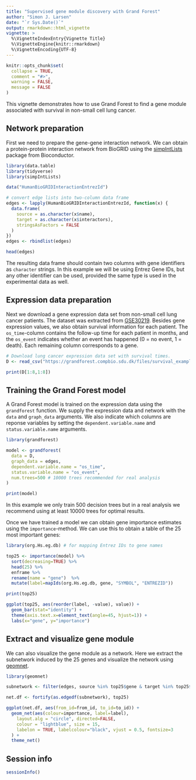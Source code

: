 ```yaml
---
title: "Supervised gene module discovery with Grand Forest"
author: "Simon J. Larsen"
date: "`r Sys.Date()`"
output: rmarkdown::html_vignette
vignette: >
  %\VignetteIndexEntry{Vignette Title}
  %\VignetteEngine{knitr::rmarkdown}
  %\VignetteEncoding{UTF-8}
---
```


```r
knitr::opts_chunk$set(
  collapse = TRUE,
  comment = "#>",
  warning = FALSE,
  message = FALSE
)
```

This vignette demonstrates how to use Grand Forest to find a gene module associated with survival in non-small cell lung cancer.

## Network preparation

First we need to prepare the gene-gene interaction network. We can obtain a protein-protein interaction network from BioGRID using the [simpIntLists](https://bioconductor.org/packages/release/data/experiment/html/simpIntLists.html) package from Bioconductor.

```r
library(data.table)
library(tidyverse)
library(simpIntLists)

data("HumanBioGRIDInteractionEntrezId")

# convert edge lists into two-column data frame
edges <- lapply(HumanBioGRIDInteractionEntrezId, function(x) {
  data.frame(
    source = as.character(x$name),
    target = as.character(x$interactors),
    stringsAsFactors = FALSE
  )
})
edges <- rbindlist(edges)

head(edges)
```

The resulting data frame should contain two columns with gene identifiers as `character` strings. In this example we will be using Entrez Gene IDs, but any other identifier can be used, provided the same type is used in the experimental data as well.

## Expression data preparation

Next we download a gene expression data set from non-small cell lung cancer patients.
The dataset was extracted from [GSE30219](https://www.ncbi.nlm.nih.gov/geo/query/acc.cgi?acc=GSE30219).
Besides gene expression values, we also obtain survival information for each patient. The `os_time`-column contains the follow-up time for each patient in months, and the `os_event` indicates whether an event has happened (0 = no event, 1 = death). Each remaining column corresponds to a gene.

```r
# Download lung cancer expression data set with survival times.
D <- read_csv("https://grandforest.compbio.sdu.dk/files/survival_example.csv.gz")

print(D[1:8,1:8])
```

## Training the Grand Forest model

A Grand Forest model is trained on the expression data using the `grandforest` function.
We supply the expression data and network with the `data` and `graph_data` arguments. We also indicate which columns are reponse variables by setting the `dependent.variable.name` and `status.variable.name` arguments.

```r
library(grandforest)

model <- grandforest(
  data = D,
  graph_data = edges,
  dependent.variable.name = "os_time",
  status.variable.name = "os_event",
  num.trees=500 # 10000 trees recommended for real analysis
)

print(model)
```

In this example we only train 500 decision trees but in a real analysis we recommend using at least 10000 trees for optimal results.

Once we have trained a model we can obtain gene importance estimates using the `importance`-method. We can use this to obtain a table of the 25 most important genes:

```r
library(org.Hs.eg.db) # for mapping Entrez IDs to gene names

top25 <- importance(model) %>%
  sort(decreasing=TRUE) %>%
  head(25) %>%
  enframe %>%
  rename(name = "gene")  %>%
  mutate(label=mapIds(org.Hs.eg.db, gene, "SYMBOL", "ENTREZID"))

print(top25)
```

```r
ggplot(top25, aes(reorder(label, -value), value)) +
  geom_bar(stat="identity") +
  theme(axis.text.x=element_text(angle=45, hjust=1)) +
  labs(x="gene", y="importance")
```

## Extract and visualize gene module

We can also visualize the gene module as a network. Here we extract the subnetwork induced by the 25 genes and visualize the network using [geomnet](https://cran.r-project.org/web/packages/geomnet/index.html).

```r
library(geomnet)

subnetwork <- filter(edges, source %in% top25$gene & target %in% top25$gene)

net.df <- fortify(as.edgedf(subnetwork), top25)

ggplot(net.df, aes(from_id=from_id, to_id=to_id)) +
  geom_net(aes(colour=importance, label=label),
    layout.alg = "circle", directed=FALSE,
    colour = "lightblue", size = 15,
    labelon = TRUE, labelcolour="black", vjust = 0.5, fontsize=3
  ) +
  theme_net()
```

## Session info

```r
sessionInfo()
```
